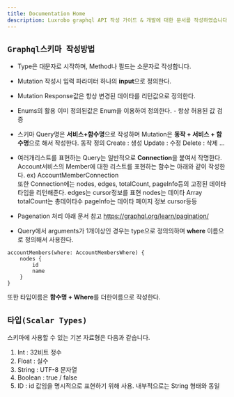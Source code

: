 ```yaml
---
title: Documentation Home
description: Luxrobo graphql API 작성 가이드 & 개발에 대한 문서를 작성하였습니다.
---
```


## `Graphql스키마 작성방법`
* Type은 대문자로 시작하며, Method나 필드는 소문자로 작성합니다. 
* Mutation 작성시 입력 파라미터 하나의 **input**으로 정의한다.  
* Mutation Response값은 항상 변경된 데이타를 리턴값으로 정의한다. 
* Enums의 활용 이미 정의된값은 Enum을 이용하여 정의한다. -  항상 허용된 값 검증
* 스키마 Query명은 **서비스+함수명**으로 작성하며 Mutation은 **동작 + 서비스 + 함수명**으로 해서 작성한다. 
동작 정의 
Create : 생성
Update : 수정 
Delete : 삭제
... 

* 여러개리스트를 표현하는 Query는 일반적으로 **Connection**을 붙여서 작명한다. 
Account서비스의 Member에 대한 리스트를 표현하는 함수는 아래와 같이 작성한다. 
ex) AccountMemberConnection  
또한 Connection에는 nodes, edges, totalCount, pageInfo등의 고정된 데이타 타입을 리턴해준다. 
edges는 cursor정보를 표현 
nodes는 데이타 Array
totalCount는 총데이타수 
pageInfo는 데이타 페이지 정보 cursor등등
* Pagenation 처리 아래 문서 참고
https://graphql.org/learn/pagination/
* Query에서 arguments가 1개이상인 경우는 type으로 정의의하며 **where** 이름으로 정의해서 사용한다. 

```js:title=ex)accountMembers
accountMembers(where: AccountMembersWhere) {
    nodes {
        id
        name
    }
}
```

또한 타입이름은 **함수명 + Where**를 더한이름으로 작성한다. 


## `타입(Scalar Types)`

스키마에 사용할 수 있는 기본 자료형은 다음과 같습니다.


1. Int : 32비트 정수
2. Float : 실수
3. String : UTF-8 문자열
4. Boolean : true / false
5. ID : id 값임을 명시적으로 표현하기 위해 사용. 내부적으로는 String 형태와 동일

